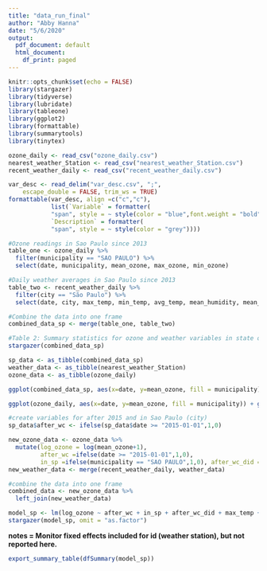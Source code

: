 ```yaml
---
title: "data_run_final"
author: "Abby Hanna"
date: "5/6/2020"
output:
  pdf_document: default
  html_document:
    df_print: paged
---
```


```r
knitr::opts_chunk$set(echo = FALSE)
library(stargazer)
library(tidyverse)
library(lubridate)
library(tableone)
library(ggplot2)
library(formattable)
library(summarytools)
library(tinytex)

ozone_daily <- read_csv("ozone_daily.csv")
nearest_weather_Station <- read_csv("nearest_weather_Station.csv")
recent_weather_daily <- read_csv("recent_weather_daily.csv")
```



```r
var_desc <- read_delim("var_desc.csv", ";", 
    escape_double = FALSE, trim_ws = TRUE)
formattable(var_desc, align =c("c","c"),
            list(`Variable` = formatter(
            "span", style = ~ style(color = "blue",font.weight = "bold")),
            `Description` = formatter(
            "span", style = ~ style(color = "grey"))))
```





```r

#Ozone readings in Sao Paulo since 2013
table_one <- ozone_daily %>%
  filter(municipality == "SAO PAULO") %>%
  select(date, municipality, mean_ozone, max_ozone, min_ozone)

#Daily weather averages in Sao Paulo since 2013
table_two <- recent_weather_daily %>%
  filter(city == "São Paulo") %>%
  select(date, city, max_temp, min_temp, avg_temp, mean_humidity, mean_windspeed)

#Combine the data into one frame
combined_data_sp <- merge(table_one, table_two)

#Table 2: Summary statistics for ozone and weather variables in state of Sao Paulo 
stargazer(combined_data_sp)
```


```r
sp_data <- as_tibble(combined_data_sp)
weather_data <- as_tibble(nearest_weather_Station)
ozone_data <- as_tibble(ozone_daily)
```



```r
ggplot(combined_data_sp, aes(x=date, y=mean_ozone, fill = municipality)) + geom_col(position = "dodge") + labs(title = 'Average ozone levels in the city of São Paulo', subtitle = NULL, caption = 'Time period: 2013-2018', x = 'Year', y = 'Ozone level')

ggplot(ozone_daily, aes(x=date, y=mean_ozone, fill = municipality)) + geom_col(position = "dodge") + labs(title = 'Average ozone levels in the region of Sao Paulo', subtitle = NULL, caption = 'Time period: 2013-2018', x = 'Year', y = 'Ozone level')
```


```r

#create variables for after 2015 and in Sao Paulo (city)
sp_data$after_wc <- ifelse(sp_data$date >= "2015-01-01",1,0)

new_ozone_data <- ozone_data %>%
  mutate(log_ozone = log(mean_ozone+1),
         after_wc =ifelse(date >= "2015-01-01",1,0),
         in_sp =ifelse(municipality == "SAO PAULO",1,0), after_wc_did = after_wc*in_sp)
new_weather_data <- merge(recent_weather_daily, weather_data)

#combine the data into one frame
combined_data <- new_ozone_data %>%
  left_join(new_weather_data)
```


```r
model_sp <- lm(log_ozone ~ after_wc + in_sp + after_wc_did + max_temp + min_temp + avg_temp + mean_humidity + mean_windspeed + as.factor(id), data = combined_data)
stargazer(model_sp, omit = "as.factor")
```
**notes = Monitor fixed effects included for id (weather station), but not reported here.**

```r
export_summary_table(dfSummary(model_sp))
```


